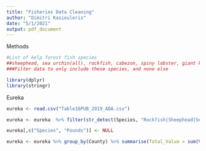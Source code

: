 ---
title: "Fisheries Data Cleaning"
author: "Dimitri Kasiouleris"
date: "5/1/2021"
output: pdf_document
---

Methods
```{r}
#List of kelp forest fish species 
##sheephead, sea urchin(all), rockfish, cabezon, spiny lobster, giant kelpfish,scorpionfish, giant sea bass, kelp bass
###Filter data to only include these species, and none else
```

```{r}
library(dplyr)
library(stringr)


```

Eureka
```{r}
eureka <- read.csv("Table16PUB_2019_ADA.csv")

eureka <- eureka  %>% filter(str_detect(Species, "Rockfish|Sheephead|Sea Urchin|Cabezon|Lobster|Kelpfish|Scorpionfish|Sea Bass|Kelp Bass|Sea Urchin"))

eureka[,c("Species", "Pounds")] <- NULL

eureka <- eureka %>% group_by(County) %>% summarise(Total_Value = sum(Value))





```



